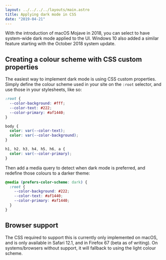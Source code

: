 ```yaml
---
layout: ../../../../layouts/main.astro
title: Applying dark mode in CSS
date: "2019-04-21"
---
```


With the introduction of macOS Mojave in 2018, you can select to have
system-wide dark mode applied to the UI. Windows 10 also added a similar
feature starting with the October 2018 system update.

## Creating a colour scheme with CSS custom properties

The easiest way to implement dark mode is using CSS custom properties. Simply
define the colour scheme used in your site on the `:root` selector, and use
those in your stylesheets, like so:

```css
:root {
  --color-background: #fff;
  --color-text: #222;
  --color-primary: #af1440;
}

body {
  color: var(--color-text);
  color: var(--color-background);
}

h1, h2, h3, h4, h5, h6, a {
  color: var(--color-primary);
}
```

Then add a media query to detect when dark mode is preferred, and redefine those
colours to a darker theme:

```css
@media (prefers-color-scheme: dark) {
  :root {
    --color-background: #222;
    --color-text: #af1440;
    --color-primary: #af1440;
  }
}
```

## Browser support

The CSS required to support this is currently only implemented on macOS, and is
only available in Safari 12.1, and in Firefox 67 (beta as of writing). On
systems/browsers without support, it will fallback to using the light colour
scheme.
